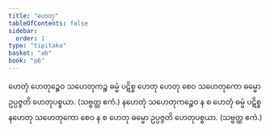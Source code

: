 ```yaml
---
title: "ဟေတု"
tableOfContents: false
sidebar:
  order: 1
type: "tipitaka"
basket: "ab"
book: "p6"
---
```



<DynamicBreadcrumb />

<Division number="17" book="p6" e="ch" v="39" p="43">

<Paragraph number="42" book="p6">
ဟေတုံ ဟေတုဉ္စေဝ သဟေတုကဉ္စ ဓမ္မံ ပဋိစ္စ ဟေတု ဟေတု စေဝ သဟေတုကော ဓမ္မော ဥပ္ပဇ္ဇတိ ဟေတုပစ္စယာ. (သဗ္ဗတ္ထ ဧကံ.)
</Paragraph>

<Paragraph number="43" book="p6">
နဟေတုံ သဟေတုကဉ္စေဝ န စ ဟေတုံ ဓမ္မံ ပဋိစ္စ နဟေတု သဟေတုကော စေဝ န စ ဟေတု ဓမ္မော ဥပ္ပဇ္ဇတိ ဟေတုပစ္စယာ. (သဗ္ဗတ္ထ ဧကံ.)
</Paragraph>
</Division>